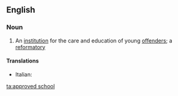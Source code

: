 ==English==

===Noun===
{{wikipedia|Approved School}}
{{en-noun|sg=[[approved]] [[school]]}}

#{{British}} An [[institution]] for the care and education of young [[offender]]s; a [[reformatory]]

====Translations====
{{trans-top|reformatory}}
* Italian: {{t-|it|riformatorio|m}}
{{trans-mid}}

{{trans-bottom}}

[[ta:approved school]]